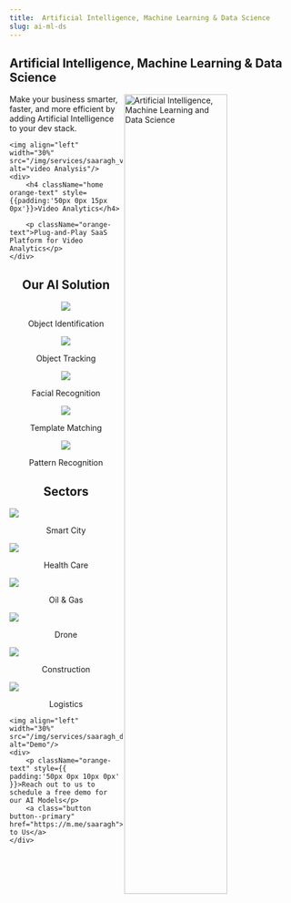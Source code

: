 ```yaml
---
title:  Artificial Intelligence, Machine Learning & Data Science
slug: ai-ml-ds
---
```


<h2 className="home">Artificial Intelligence,<span  className='orange-text'> Machine Learning </span>& Data Science</h2>

<img align="right" width="60%" src="/img/services/saaragh_undraw-drone-delivery.png" alt="Artificial Intelligence, Machine Learning and Data Science"/>

Make your business smarter, faster, and more efficient by adding Artificial Intelligence to your dev stack.


<section className="" style={{  margin: '200px 0px 0px 0px', padding:'0px 0px 60px 20px', backgroundColor: '#F5F5F7' }}>
    
    <img align="left" width="30%" src="/img/services/saaragh_video_analysis.svg" alt="video Analysis"/>
    <div>
        <h4 className="home orange-text" style={{padding:'50px 0px 15px 0px'}}>Video Analytics</h4>
        
        <p className="orange-text">Plug-and-Play SaaS Platform for Video Analytics</p>
    </div>

</section>


<section className="" style={{ padding:'50px 0px 0px 0px' }}>
    <h2 align="center"> Our <span className="orange-text">AI Solution</span></h2>
    <div className="row">
        <div className="col--1"></div>
        <div className="col--2" align="center">
            <div className="solution_section">
                <img src="/img/services/saaragh_solution_object_identification.png" style={{width:'160px'}}/>
            </div>
            <p className="service_p">Object Identification</p>
        </div>
        <div className="col--2" align="center">
            <div className="solution_section">
                <img src="/img/services/saaragh_solution_object_tracking.png" style={{width:'160px'}}/>
            </div>
            <p className="service_p">Object Tracking</p>
        </div>
        <div className="col--2" align="center">
            <div className="solution_section">
                <img src="/img/services/saaragh_solution_facial_recognition.png" style={{width:'160px'}}/>
            </div>
            <p className="service_p">Facial Recognition</p>
        </div>
        <div className="col--2" align="center">
            <div className="solution_section">
                <img src="/img/services/saaragh_solution_template_matching.png" style={{width:'160px'}}/>
            </div>
            <p className="service_p">Template Matching</p>
        </div>
        <div className="col--2" align="center">
            <div className="solution_section">
                <img src="/img/services/saaragh_solution_pattern_recognition.png" style={{width:'160px'}}/>
            </div>
            <p className="service_p">Pattern Recognition</p>
        </div>    
        <div className="col--1"></div>
    </div>
</section>

<section className="" style={{ padding:'50px 0px 0px 0px' }}>
    <h2 align="center"> <span className="orange-text">Sectors</span></h2>
    <div className="row">
        <div className="col--2">
            <div>
                <img src="/img/sectors/saaragh_sectors_smart_city.png" />
            </div>
            <p align="center" className="">Smart City</p>
        </div>
        <div className="col--2">
            <div>
                <img src="/img/sectors/saaragh_sectors_health_care.png" />
            </div>
            <p align="center" className="">Health Care</p>
        </div>
        <div className="col--2">
            <div>
                <img src="/img/sectors/saaragh_sectors_oil_&_gas.png" />
            </div>
            <p align="center" className="">Oil & Gas</p>
        </div>
        <div className="col--2">
            <div>
                <img src="/img/sectors/saaragh_sectors_drone.png" />
            </div>
            <p align="center" className="">Drone</p>
        </div>
        <div className="col--2">
            <div>
                <img src="/img/sectors/saaragh_sectors_constrution.png" />
            </div>
            <p align="center" className="">Construction</p>
        </div> 
        <div className="col--2">
            <div>
                <img src="/img/sectors/saaragh_sectors_logistics.png" />
            </div>
            <p align="center" className="">Logistics</p>
        </div>   
    </div>
</section>

<section className="" style={{ margin: '20px 0px 0px 0px', padding:'0px 0px 40px 0px', backgroundColor: '#F5F5F7' }}>
    
    <img align="left" width="30%" src="/img/services/saaragh_demo.png" alt="Demo"/>
    <div>
        <p className="orange-text" style={{ padding:'50px 0px 10px 0px' }}>Reach out to us to schedule a free demo for our AI Models</p>
        <a class="button button--primary" href="https://m.me/saaragh">Talk to Us</a>    
    </div>

</section>


